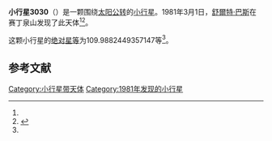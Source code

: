 {{Infobox planet
| bgcolour = #FFFFC0
| name = 3030 Vehrenberg
| symbol = 
| image = 
| caption = 
| discovery = yes
| discovery_ref = 
| discoverer = [[舒爾特·巴斯|舒爾特·巴斯]]
| discovery_site = [[赛丁泉山|赛丁泉山]] 
| discovered = 1981年3月1日
| designations = yes
| mp_name = 
| named_after = 
| alt_names = 1981 EH16/ 1962 SC / 1969 XD / 1977 BU
| mp_category = [[主带小行星|主带小行星]]
| orbit_ref = <ref name="a">[http://ssd.jpl.nasa.gov/sbdb.cgi?sstr=3030 3030 Vehrenberg] {{Wayback|url=http://ssd.jpl.nasa.gov/sbdb.cgi?sstr=3030 |date=20210717064512 }}，小行星數據庫瀏覽器（JPL Small-Body Database Browser）－[[美国国家航空航天局|美国国家航空航天局]]喷气推进实验室</ref>
| epoch = 2456400.5 (2013年4月18日更新)
| aphelion = {{convert|2.826065312458173|AU|km|3|abbr=on|lk=out}}
| perihelion = {{convert|1.713903667048149|AU|km|3|abbr=on}}
| semimajor = {{convert|2.269984489753161|AU|km|3|abbr=on}}
| eccentricity = 0.244971199
| period = 1249.202261 [[日|日]]<br />3.42[[儒略年|儒略年]]
| avg_speed = 
| inclination = 3.4895849445161
| asc_node = 292.836005996628
| mean_anomaly = 
| arg_peri = 109.9882449357147
| satellites = 
| physical_characteristics = yes
| dimensions = 
| mass = 
| density = 
| surface_grav = 
| escape_velocity = 
| sidereal_day = 
| axial_tilt = 
| pole_ecliptic_lat = 
| pole_ecliptic_lon = 
| albedo = 
| temperatures= 
| temp_name1 = 
| mean_temp_1 = 
| max_temp_1 = 
| temp_name2 = 
| max_temp_2 = 
| spectral_type = 
| abs_magnitude = 109.9882449357147
}}

'''小行星3030'''（{{lang-en|3030 Vehrenberg}}）是一颗围绕[[太阳|太阳]][[公转|公转]]的[[小行星|小行星]]。1981年3月1日，[[舒爾特·巴斯|舒爾特·巴斯]]在赛丁泉山发现了此天体<ref name="a" /><ref>{{cite news|title=小行星列表|url=http://cfa-www.harvard.edu/iau/lists/NumberedMPs.txt|accessdate=2013-07-08|newspaper=哈佛大学|archive-date=2008-05-17|archive-url=https://web.archive.org/web/20080517010638/http://cfa-www.harvard.edu/iau/lists/NumberedMPs.txt|dead-url=no}}</ref>。

这颗小行星的[[绝对星等|绝对星等]]为109.9882449357147等<ref name="a" />。

==参考文献==
{{reflist}}
{{Minor Planet Number|[[小行星3029|小行星3029]]|[[小行星3031|小行星3031]]}}

{{小天体}}

[[Category:小行星带天体|Category:小行星带天体]]
[[Category:1981年发现的小行星|Category:1981年发现的小行星]]

{{asteroid-stub}}